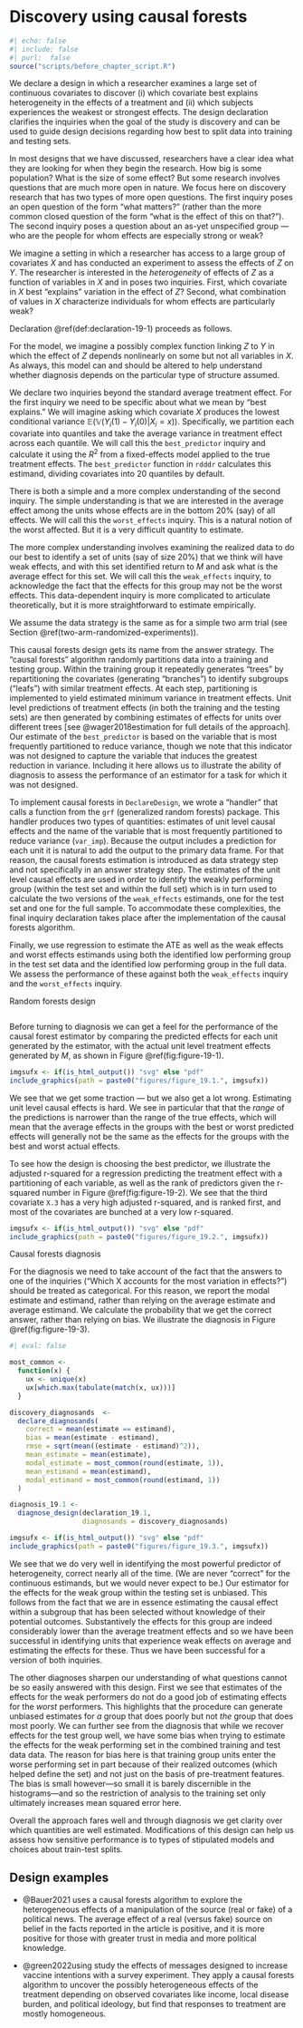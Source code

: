 # Discovery using causal forests

```r
#| echo: false
#| include: false
#| purl:  false
source("scripts/before_chapter_script.R")
```

:::: {.ddbox}
We declare a design in which a researcher examines a large set of continuous covariates to discover (i) which covariate best explains heterogeneity in the effects of a treatment and (ii) which subjects experiences the weakest or strongest effects. The design declaration clarifies the inquiries when the goal of the study is discovery and can be used to guide design decisions regarding how best to split data into training and testing sets.  
::::

In most designs that we have discussed, researchers have a clear idea what they are looking for when they begin the research. How big is some population? What is the size of some effect? But some research involves questions that are much more open in nature. We focus here on discovery research that has two types of more open questions. The first inquiry poses an open question of the form "what matters?" (rather than the more common closed question of the form "what is the effect of this on that?"). The second inquiry poses a question about an as-yet unspecified group --- who are the people for whom effects are especially strong or weak?

We imagine a setting in which a researcher has access to a large group of covariates $X$ and has conducted an experiment to assess the effects of $Z$ on $Y$. The researcher is interested in the *heterogeneity* of effects of $Z$ as a function of variables in $X$ and in poses two inquiries. First, which covariate in $X$ best "explains" variation in the effect of $Z$? Second, what combination of values in $X$ characterize individuals for whom effects are particularly weak?

Declaration \@ref(def:declaration-19-1) proceeds as follows. 

For the model, we imagine a possibly complex function linking $Z$ to $Y$ in which the effect of $Z$ depends nonlinearly on some but not all variables in $X$. As always, this model can and should be altered to help understand whether diagnosis depends on the particular type of structure assumed. 

We declare two inquiries beyond the standard average treatment effect. For the first inquiry we need to be specific about what we mean by "best explains." We will imagine asking which covariate $X$ produces the lowest conditional variance $\mathbb{E}(\mathbb{V}(Y_i(1)- Y_i(0)|X_i = x))$. Specifically, we partition each covariate into quantiles and take the average variance in treatment effect across each quantile. We will call this the `best_predictor` inquiry and calculate it using the $R^2$ from a fixed-effects model applied to the true treatment effects. The `best_predictor` function in `rdddr` calculates this estimand, dividing covariates into 20 quantiles by default.

There is both a simple and a more complex understanding of the second inquiry. The simple understanding is that we are interested in the average effect among the units whose effects are in the bottom 20% (say) of all effects. We will call this the `worst_effects` inquiry. This is a natural notion of the worst affected. But it is a very difficult quantity to estimate. 

The more complex understanding involves examining the realized data to do our best to identify a set of units (say of size 20%) that we think will have weak effects, and with this set identified return to *M* and ask what is the average effect for this set. We will call this the `weak_effects` inquiry, to acknowledge the fact that the effects for this group may not be the worst effects. This data-dependent inquiry is more complicated to articulate theoretically, but it is more straightforward to estimate empirically. 

We assume the data strategy is the same as for a simple two arm trial (see Section \@ref(two-arm-randomized-experiments)). 

This causal forests design gets its name from the answer strategy. The "causal forests" algorithm randomly partitions data into a training and testing group. Within the training group it repeatedly generates "trees" by repartitioning the covariates (generating "branches") to identify subgroups  ("leafs") with similar treatment effects. At each step, partitioning is implemented to yield estimated minimum variance in treatment effects. Unit level predictions of treatment effects (in both the training and the testing sets) are then generated by combining estimates of effects for units over different trees [see @wager2018estimation for full details of the approach]. Our estimate of the `best_predictor` is based on the variable that is most frequently partitioned to reduce variance, though we note that this indicator was not designed to capture the variable that induces the greatest reduction in variance. Including it here allows us to illustrate the ability of diagnosis to assess the performance of an estimator for a task for which it was not designed.

To implement causal forests in `DeclareDesign`, we wrote a "handler" that calls a function from the `grf` (generalized random forests) package. This handler produces two types of quantities: estimates of unit level causal effects and the name of the variable that is most frequently partitioned to reduce variance (`var_imp`). Because the output includes a prediction for each unit it is natural to add the output to the primary data frame. For that reason, the causal forests estimation is introduced as data strategy step and not specifically in an answer strategy step. The estimates of the unit level causal effects are used in order to identify the weakly performing group (within the test set and within the full set) which is in turn used to calculate the two versions of the `weak_effects` estimands, one for the test set and one for the full sample. To accommodate these complexities, the final inquiry declaration takes place after the implementation of the causal forests algorithm.

Finally, we use regression to estimate the ATE as well as the weak effects and worst effects estimands using both the identified low performing group in the test set data and the identified low performing group in the full data. We assess the performance of these against both the `weak_effects` inquiry and the `worst_effects` inquiry. 

:::{.definition #declaration-19-1} 

Random forests design

```r
```

:::

Before turning to diagnosis we can get a feel for the performance of the causal forest estimator by comparing the predicted effects for each unit generated by the estimator, with the actual unit level treatment effects generated by *M*, as shown in Figure \@ref(fig:figure-19-1).

```r
imgsufx <- if(is_html_output()) "svg" else "pdf"
include_graphics(path = paste0("figures/figure_19.1.", imgsufx))
```

We see that we get some traction --- but we also get a lot wrong. Estimating unit level causal effects is hard. We see in particular that that the *range* of the predictions is narrower than the range of the true effects, which will mean that the average effects in the groups with the best or worst predicted effects will generally not be the same as the effects for the groups with the best and worst actual effects.

To see how the design is choosing the best predictor, we illustrate the adjusted r-squared for a regression predicting the treatment effect with a partitioning of each variable, as well as the rank of predictors given the r-squared number in Figure \@ref(fig:figure-19-2). We see that the third covariate `X.3` has a very high adjusted r-squared, and is ranked first, and most of the covariates are bunched at a very low r-squared.  

```r
imgsufx <- if(is_html_output()) "svg" else "pdf"
include_graphics(path = paste0("figures/figure_19.2.", imgsufx))
```

:::{.lemma #diagnosis-19-1}

Causal forests diagnosis

For the diagnosis we need to take account of the fact that the answers to one of the inquiries ("Which X accounts for the most variation in effects?") should be treated as categorical. For this reason, we report the modal estimate and estimand, rather than relying on the average estimate and average estimand. We calculate the probability that we get the correct answer, rather than relying on bias. We illustrate the diagnosis in Figure \@ref(fig:figure-19-3).

```r
#| eval: false

most_common <- 
  function(x) {
    ux <- unique(x)
    ux[which.max(tabulate(match(x, ux)))]
  }

discovery_diagnosands  <- 
  declare_diagnosands(
    correct = mean(estimate == estimand),
    bias = mean(estimate - estimand),
    rmse = sqrt(mean((estimate - estimand)^2)),
    mean_estimate = mean(estimate),
    modal_estimate = most_common(round(estimate, 1)),
    mean_estimand = mean(estimand),
    modal_estimand = most_common(round(estimand, 1))
  )

diagnosis_19.1 <- 
  diagnose_design(declaration_19.1, 
                  diagnosands = discovery_diagnosands) 

```


```r
imgsufx <- if(is_html_output()) "svg" else "pdf"
include_graphics(path = paste0("figures/figure_19.3.", imgsufx))
```

We see that we do very well in identifying the most powerful predictor of heterogeneity, correct nearly all of the time. (We are never "correct" for the continuous estimands, but we would never expect to be.)  Our estimator for the effects for the weak group within the testing set is unbiased. This follows from the fact that we are in essence estimating the causal effect within a subgroup that has been selected without knowledge of their potential outcomes. Substantively the effects for this group are indeed considerably lower than the average treatment effects and so we have been successful in identifying units that experience weak effects on average and estimating the effects for these. Thus we have been successful for a version of both inquiries.

The other diagnoses sharpen our understanding of what questions cannot be so easily answered with this design. First we see that estimates of the effects for the weak performers do not do a good job of estimating effects for the *worst* performers. This highlights that the procedure can generate unbiased estimates for *a* group that does poorly but not *the* group that does most poorly. We can further see from the diagnosis that while we recover effects for the test group well, we have some bias when trying to estimate the effects for the weak performing set in the combined training and test data data. The reason for bias here is that training group units enter the worse performing set in part because of their realized outcomes (which helped define the set) and not just on the basis of pre-treatment features. The bias is small however---so small it is barely discernible in the histograms---and so the restriction of analysis to the training set only ultimately increases mean squared error here. 

Overall the approach fares well and through diagnosis we get clarity over which quantities are well estimated. Modifications of this design can help us assess how sensitive performance is to types of stipulated models and choices about train-test splits.

:::

## Design examples

- @Bauer2021 uses a causal forests algorithm to explore the heterogeneous effects of a manipulation of the source (real or fake) of a political news. The average effect of a real (versus fake) source on belief in the facts reported in the article is positive, and it is more positive for those with greater trust in media and more political knowledge. 

- @green2022using study the effects of messages designed to increase vaccine intentions with a survey experiment. They apply a causal forests algorithm to uncover the possibly heterogeneous effects of the treatment depending on observed covariates like income, local disease burden, and political ideology, but find that responses to treatment are mostly homogeneous.
